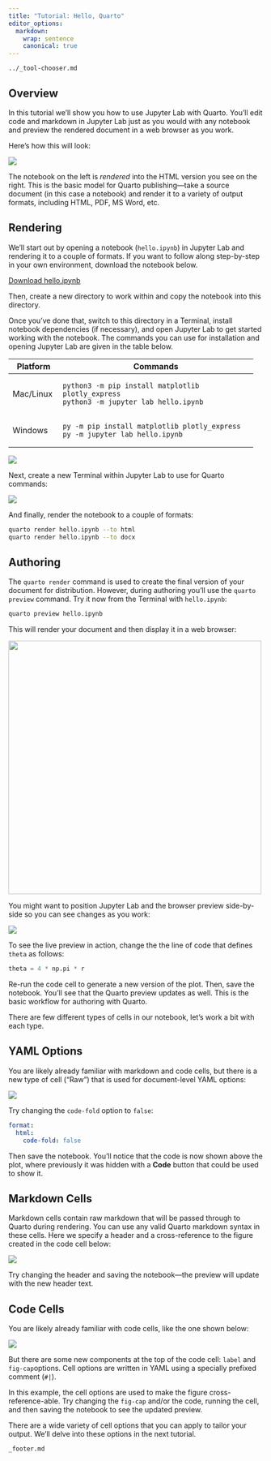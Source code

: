 ```yaml
---
title: "Tutorial: Hello, Quarto"
editor_options:
  markdown:
    wrap: sentence
    canonical: true
---
```


``` include
../_tool-chooser.md
```

## Overview

In this tutorial we'll show you how to use Jupyter Lab with Quarto.
You'll edit code and markdown in Jupyter Lab just as you would with any notebook and preview the rendered document in a web browser as you work.

Here's how this will look:

![](images/jupyter-quarto-preview.png){fig-alt="On the left: A Jupyter notebook titled Quarto Basics containing some text, a code cell, and the result of the code cell, which is a line plot on a polar axis. On the right: Rendered version of the same notebook."}

The notebook on the left is *rendered* into the HTML version you see on the right.
This is the basic model for Quarto publishing---take a source document (in this case a notebook) and render it to a variety of output formats, including HTML, PDF, MS Word, etc.

## Rendering

We'll start out by opening a notebook (`hello.ipynb`) in Jupyter Lab and rendering it to a couple of formats.
If you want to follow along step-by-step in your own environment, download the notebook below.

::: {.callout-note appearance="minimal"}
<i class="bi bi-journal-code"></i> [Download hello.ipynb](_hello.ipynb){download="hello.ipynb"}
:::

Then, create a new directory to work within and copy the notebook into this directory.

Once you've done that, switch to this directory in a Terminal, install notebook dependencies (if necessary), and open Jupyter Lab to get started working with the notebook.
The commands you can use for installation and opening Jupyter Lab are given in the table below.

+-------------+------------------------------------------------------+
| Platform    | Commands                                             |
+=============+======================================================+
| Mac/Linux   |     python3 -m pip install matplotlib plotly_express |
|             |     python3 -m jupyter lab hello.ipynb               |
+-------------+------------------------------------------------------+
| Windows     |     py -m pip install matplotlib plotly_express      |
|             |     py -m jupyter lab hello.ipynb                    |
+-------------+------------------------------------------------------+

![](images/jupyter-basics.png){fig-alt="A Jupyter notebook titled Quarto Basics containing some text, a code cell, and the result of the code cell, which is a line plot on a polar axis."}

Next, create a new Terminal within Jupyter Lab to use for Quarto commands:

![](images/jupyter-terminal.png){.border fig-alt="Screenshot of menu items in Jupuyter Lab: File > New > Terminal."}

And finally, render the notebook to a couple of formats:

``` bash
quarto render hello.ipynb --to html
quarto render hello.ipynb --to docx
```

## Authoring

The `quarto render` command is used to create the final version of your document for distribution.
However, during authoring you'll use the `quarto preview` command.
Try it now from the Terminal with `hello.ipynb`:

``` bash
quarto preview hello.ipynb
```

This will render your document and then display it in a web browser:

![](images/quarto-preview.png){.border fig-alt="Rendered version of the earlier notebook in a web browser." width="500"}

You might want to position Jupyter Lab and the browser preview side-by-side so you can see changes as you work:

![](images/jupyter-quarto-preview.png){fig-alt="Side-by-side preview of notebook on the left and live preview in the browser on the right."}

To see the live preview in action, change the the line of code that defines `theta` as follows:

``` python
theta = 4 * np.pi * r
```

Re-run the code cell to generate a new version of the plot.
Then, save the notebook.
You'll see that the Quarto preview updates as well.
This is the basic workflow for authoring with Quarto.

There are few different types of cells in our notebook, let's work a bit with each type.

## YAML Options

You are likely already familiar with markdown and code cells, but there is a new type of cell ("Raw") that is used for document-level YAML options:

![](images/jupyter-yaml.png){.border fig-alt="YAML of the notebook with the fields title, format, and jupyter. Title is set to Quarto Basics with title: \"Quarto Basics\". Format is defined as html in the next line, and within the html format, code-fold is set to true. Jupyter is set to python3 with jupyter: python3."}

Try changing the `code-fold` option to `false`:

``` yaml
format: 
  html:
    code-fold: false
```

Then save the notebook.
You'll notice that the code is now shown above the plot, where previously it was hidden with a **Code** button that could be used to show it.

## Markdown Cells

Markdown cells contain raw markdown that will be passed through to Quarto during rendering.
You can use any valid Quarto markdown syntax in these cells.
Here we specify a header and a cross-reference to the figure created in the code cell below:

![](images/jupyter-markdown.png){.border fig-alt="A Markdown cell with the title Polar Axis as a second level header and text that reads 'For a demonstration of a line plot on a polar axis, see @fig-polar.'"}

Try changing the header and saving the notebook---the preview will update with the new header text.

## Code Cells

You are likely already familiar with code cells, like the one shown below:

![](images/jupyter-cell.png){.border fig-alt="A code cell with cell options for label and fig-cap and the code required to create the line plot on a polar axis."}

But there are some new components at the top of the code cell: `label` and `fig-cap`options.
Cell options are written in YAML using a specially prefixed comment (`#|`).

In this example, the cell options are used to make the figure cross-reference-able.
Try changing the `fig-cap` and/or the code, running the cell, and then saving the notebook to see the updated preview.

There are a wide variety of cell options that you can apply to tailor your output.
We'll delve into these options in the next tutorial.

``` include
_footer.md
```

